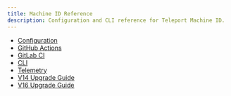 ```yaml
---
title: Machine ID Reference
description: Configuration and CLI reference for Teleport Machine ID.
---
```


- [Configuration](./reference/configuration.mdx)
- [GitHub Actions](./reference/github-actions.mdx)
- [GitLab CI](./reference/gitlab.mdx)
- [CLI](../reference/cli/tbot.mdx)
- [Telemetry](./reference/telemetry.mdx)
- [V14 Upgrade Guide](./reference/v14-upgrade-guide.mdx)
- [V16 Upgrade Guide](./reference/v16-upgrade-guide.mdx)
